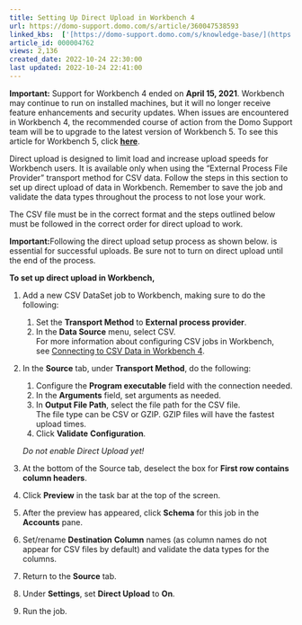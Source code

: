 ```yaml
---
title: Setting Up Direct Upload in Workbench 4
url: https://domo-support.domo.com/s/article/360047538593
linked_kbs:  ['[https://domo-support.domo.com/s/knowledge-base/](https://domo-support.domo.com/s/knowledge-base/)', '[https://domo-support.domo.com/s/](https://domo-support.domo.com/s/)', '[https://domo-support.domo.com/s/topic/0TO5w000000ZammGAC](https://domo-support.domo.com/s/topic/0TO5w000000ZammGAC)', '[https://domo-support.domo.com/s/topic/0TO5w000000ZaoPGAS](https://domo-support.domo.com/s/topic/0TO5w000000ZaoPGAS)', '[https://domo-support.domo.com/s/topic/0TO5w000000ZapSGAS](https://domo-support.domo.com/s/topic/0TO5w000000ZapSGAS)', '[https://domo-support.domo.com/s/article/360043437493](https://domo-support.domo.com/s/article/360043437493)', '[https://domo-support.domo.com/s/article/360047496473](https://domo-support.domo.com/s/article/360047496473)', '[https://domo-support.domo.com/s/article/360047538593](https://domo-support.domo.com/s/article/360047538593)', '[https://domo-support.domo.com/s/topic/0TO5w000000ZapSGAS/workbench-4](https://domo-support.domo.com/s/topic/0TO5w000000ZapSGAS/workbench-4)', '[https://domo-support.domo.com/s/article/360043429933](https://domo-support.domo.com/s/article/360043429933)', '[https://domo-support.domo.com/s/article/360043429953](https://domo-support.domo.com/s/article/360043429953)', '[https://domo-support.domo.com/s/article/360042925494](https://domo-support.domo.com/s/article/360042925494)', '[https://domo-support.domo.com/s/article/4408174643607](https://domo-support.domo.com/s/article/4408174643607)', '[https://domo-support.domo.com/s/article/360043429913](https://domo-support.domo.com/s/article/360043429913)', '[https://domo-support.domo.com/s/login/](https://domo-support.domo.com/s/login/)']
article_id: 000004762
views: 2,136
created_date: 2022-10-24 22:30:00
last updated: 2022-10-24 22:41:00
---
```









**Important:** Support for Workbench 4 ended on **April 15, 2021**. Workbench may continue to run on installed machines, but it will no longer receive feature enhancements and security updates. When issues are encountered in Workbench 4, the recommended course of action from the Domo Support team will be to upgrade to the latest version of Workbench 5. To see this article for Workbench 5, click [**here**](/s/article/360043437493).



Direct upload is designed to limit load and increase upload speeds for Workbench users. It is available only when using the "External Process File Provider" transport method for CSV data. Follow the steps in this section to set up direct upload of data in Workbench. Remember to save the job and validate the data types throughout the process to not lose your work.


The CSV file must be in the correct format and the steps outlined below must be followed in the correct order for direct upload to work.




 


**Important:**Following the direct upload setup process as shown below. is essential for successful uploads. Be sure not to turn on direct upload until the end of the process.




**To set up direct upload in Workbench,**


1. Add a new CSV DataSet job to Workbench, making sure to do the following:


	1. Set the **Transport Method** to **External process provider**.
	2. In the **Data Source** menu, select CSV.  
	For more information about configuring CSV jobs in Workbench, see [Connecting to CSV Data in Workbench 4](/s/article/360047496473 "Connecting to CSV Data in Workbench 4").
2. In the **Source** tab, under **Transport Method**, do the following:


	1. Configure the **Program executable** field with the connection needed.
	2. In the **Arguments** field, set arguments as needed.
	3. In **Output File Path**, select the file path for the CSV file.  
	The file type can be CSV or GZIP. GZIP files will have the fastest upload times.
	4. Click **Validate** **Configuration**.   
	  
	*Do not enable Direct Upload yet!*
3. At the bottom of the Source tab, deselect the box for **First row contains column headers**.
4. Click **Preview** in the task bar at the top of the screen.
5. After the preview has appeared, click **Schema** for this job in the **Accounts** pane.
6. Set/rename **Destination** **C****olumn** names (as column names do not appear for CSV files by default) and validate the data types for the columns.
7. Return to the **Source** tab.
8. Under **Settings**, set **Direct Upload** to **On**.
9. Run the job.
